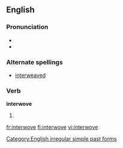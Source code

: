 ==English==

===Pronunciation===
*{{IPA|/'ɪntərwo:v/}}
*{{audio|en-us-interwove.ogg|Audio (US)}}

===Alternate spellings===
* [[interweaved]]

===Verb===
'''interwove'''
# {{simple past of|[[interweave]]}}

[[Category:English irregular simple past forms]]

[[fr:interwove]]
[[fi:interwove]]
[[vi:interwove]]